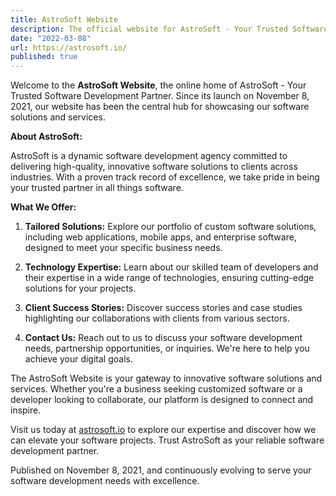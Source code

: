 ```yaml
---
title: AstroSoft Website
description: The official website for AstroSoft - Your Trusted Software Development Partner
date: "2022-03-08"
url: https://astrosoft.io/
published: true
---
```


Welcome to the **AstroSoft Website**, the online home of AstroSoft - Your Trusted Software Development Partner. Since its launch on November 8, 2021, our website has been the central hub for showcasing our software solutions and services.

**About AstroSoft:**

AstroSoft is a dynamic software development agency committed to delivering high-quality, innovative software solutions to clients across industries. With a proven track record of excellence, we take pride in being your trusted partner in all things software.

**What We Offer:**

1. **Tailored Solutions:** Explore our portfolio of custom software solutions, including web applications, mobile apps, and enterprise software, designed to meet your specific business needs.

2. **Technology Expertise:** Learn about our skilled team of developers and their expertise in a wide range of technologies, ensuring cutting-edge solutions for your projects.

3. **Client Success Stories:** Discover success stories and case studies highlighting our collaborations with clients from various sectors.

4. **Contact Us:** Reach out to us to discuss your software development needs, partnership opportunities, or inquiries. We're here to help you achieve your digital goals.

The AstroSoft Website is your gateway to innovative software solutions and services. Whether you're a business seeking customized software or a developer looking to collaborate, our platform is designed to connect and inspire.

Visit us today at [astrosoft.io](https://astrosoft.io/) to explore our expertise and discover how we can elevate your software projects. Trust AstroSoft as your reliable software development partner.

Published on November 8, 2021, and continuously evolving to serve your software development needs with excellence.
